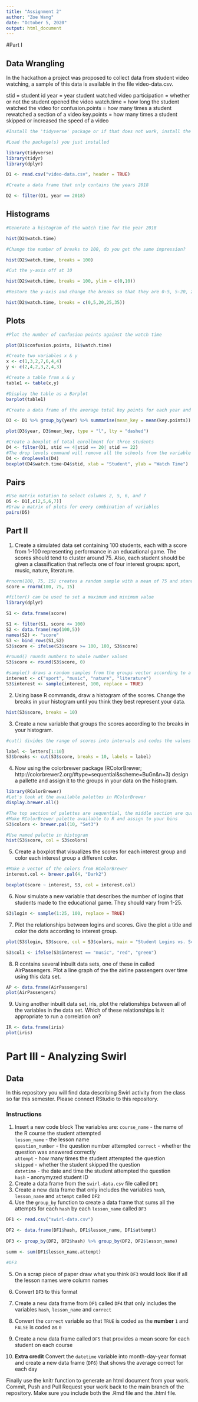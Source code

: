 ```yaml
---
title: "Assignment 2"
author: "Zoe Wang"
date: "October 5, 2020"
output: html_document
---
```

#Part I

## Data Wrangling
In the hackathon a project was proposed to collect data from student video watching, a sample of this data is available in the file video-data.csv.

stid = student id
year = year student watched video
participation = whether or not the student opened the video
watch.time = how long the student watched the video for
confusion.points = how many times a student rewatched a section of a video
key.points = how many times a student skipped or increased the speed of a video

```r
#Install the 'tidyverse' package or if that does not work, install the 'dplyr' and 'tidyr' packages.

#Load the package(s) you just installed

library(tidyverse)
library(tidyr)
library(dplyr)

D1 <- read.csv("video-data.csv", header = TRUE)

#Create a data frame that only contains the years 2018

D2 <- filter(D1, year == 2018)
```

## Histograms
```r
#Generate a histogram of the watch time for the year 2018

hist(D2$watch.time)

#Change the number of breaks to 100, do you get the same impression?

hist(D2$watch.time, breaks = 100)

#Cut the y-axis off at 10

hist(D2$watch.time, breaks = 100, ylim = c(0,10))

#Restore the y-axis and change the breaks so that they are 0-5, 5-20, 20-25, 25-35

hist(D2$watch.time, breaks = c(0,5,20,25,35))

```

## Plots
```r
#Plot the number of confusion points against the watch time

plot(D1$confusion.points, D1$watch.time)

#Create two variables x & y
x <- c(1,3,2,7,6,4,4)
y <- c(2,4,2,3,2,4,3)

#Create a table from x & y
table1 <- table(x,y)

#Display the table as a Barplot
barplot(table1)

#Create a data frame of the average total key points for each year and plot the two against each other as a lines

D3 <- D1 %>% group_by(year) %>% summarise(mean_key = mean(key.points))

plot(D3$year, D3$mean_key, type = "l", lty = "dashed")

#Create a boxplot of total enrollment for three students
D4 <- filter(D1, stid == 4|stid == 20| stid == 22)
#The drop levels command will remove all the schools from the variable with no data  
D4 <- droplevels(D4)
boxplot(D4$watch.time~D4$stid, xlab = "Student", ylab = "Watch Time")
```

## Pairs
```r
#Use matrix notation to select columns 2, 5, 6, and 7
D5 <- D1[,c(2,5,6,7)]
#Draw a matrix of plots for every combination of variables
pairs(D5)
```

## Part II

1. Create a simulated data set containing 100 students, each with a score from 1-100 representing performance in an educational game. The scores should tend to cluster around 75. Also, each student should be given a classification that reflects one of four interest groups: sport, music, nature, literature.

```r

#rnorm(100, 75, 15) creates a random sample with a mean of 75 and standard deviation of 15
score = rnorm(100, 75, 15)

#filter() can be used to set a maximum and minimum value
library(dplyr)

S1 <- data.frame(score)

S1 <- filter(S1, score <= 100)
S2 <- data.frame(rep(100,5))
names(S2) <- "score"
S3 <- bind_rows(S1,S2)
S3$score <- ifelse(S3$score >= 100, 100, S3$score)

#round() rounds numbers to whole number values
S3$score <- round(S3$score, 0)

#sample() draws a random samples from the groups vector according to a uniform distribution
interest <- c("sport", "music", "nature", "literature")
S3$interest <- sample(interest, 100, replace = TRUE)

```

2. Using base R commands, draw a histogram of the scores. Change the breaks in your histogram until you think they best represent your data.

```r

hist(S3$score, breaks = 10)

```


3. Create a new variable that groups the scores according to the breaks in your histogram.

```r
#cut() divides the range of scores into intervals and codes the values in scores according to which interval they fall. We use a vector called `letters` as the labels, `letters` is a vector made up of the letters of the alphabet.

label <- letters[1:10]
S3$breaks <- cut(S3$score, breaks = 10, labels = label)

```

4. Now using the colorbrewer package (RColorBrewer; http://colorbrewer2.org/#type=sequential&scheme=BuGn&n=3) design a pallette and assign it to the groups in your data on the histogram.

```r
library(RColorBrewer)
#Let's look at the available palettes in RColorBrewer
display.brewer.all()

#The top section of palettes are sequential, the middle section are qualitative, and the lower section are diverging.
#Make RColorBrewer palette available to R and assign to your bins
S3$colors <- brewer.pal(10, "Set3")

#Use named palette in histogram
hist(S3$score, col = S3$colors)

```


5. Create a boxplot that visualizes the scores for each interest group and color each interest group a different color.

```r
#Make a vector of the colors from RColorBrewer
interest.col <- brewer.pal(4, "Dark2")

boxplot(score ~ interest, S3, col = interest.col)

```


6. Now simulate a new variable that describes the number of logins that students made to the educational game. They should vary from 1-25.

```r

S3$login <- sample(1:25, 100, replace = TRUE)

```

7. Plot the relationships between logins and scores. Give the plot a title and color the dots according to interest group.

```r

plot(S3$login, S3$score, col = S3$colors, main = "Student Logins vs. Scores")

S3$col1 <- ifelse(S3$interest == "music", "red", "green")

```


8. R contains several inbuilt data sets, one of these in called AirPassengers. Plot a line graph of the the airline passengers over time using this data set.

```r

AP <- data.frame(AirPassengers)
plot(AirPassengers)

```


9. Using another inbuilt data set, iris, plot the relationships between all of the variables in the data set. Which of these relationships is it appropriate to run a correlation on? 

```r

IR <- data.frame(iris)
plot(iris)

```

# Part III - Analyzing Swirl

## Data 

In this repository you will find data describing Swirl activity from the class so far this semester. Please connect RStudio to this repository.

### Instructions
  
1. Insert a new code block
The variables are:
`course_name` - the name of the R course the student attempted  
`lesson_name` - the lesson name  
`question_number` - the question number attempted
`correct` - whether the question was answered correctly  
`attempt` - how many times the student attempted the question  
`skipped` - whether the student skipped the question  
`datetime` - the date and time the student attempted the question  
`hash` - anonymyzed student ID  
2. Create a data frame from the `swirl-data.csv` file called `DF1`
3. Create a new data frame that only includes the variables `hash`, `lesson_name` and `attempt` called `DF2`
4. Use the `group_by` function to create a data frame that sums all the attempts for each `hash` by each `lesson_name` called `DF3`

```r

DF1 <- read.csv("swirl-data.csv")

DF2 <- data.frame(DF1$hash, DF1$lesson_name, DF1$attempt)
  
DF3 <- group_by(DF2, DF2$hash) %>% group_by(DF2, DF2$lesson_name) 

summ <- sum(DF1$lesson_name.attempt)

#DF3

```





5. On a scrap piece of paper draw what you think `DF3` would look like if all the lesson names were column names

6. Convert `DF3` to this format  

7. Create a new data frame from `DF1` called `DF4` that only includes the variables `hash`, `lesson_name` and `correct`

8. Convert the `correct` variable so that `TRUE` is coded as the **number** `1` and `FALSE` is coded as `0`  

9. Create a new data frame called `DF5` that provides a mean score for each student on each course

10. **Extra credit** Convert the `datetime` variable into month-day-year format and create a new data frame (`DF6`) that shows the average correct for each day

Finally use the knitr function to generate an html document from your work. Commit, Push and Pull Request your work back to the main branch of the repository. Make sure you include both the .Rmd file and the .html file. 
